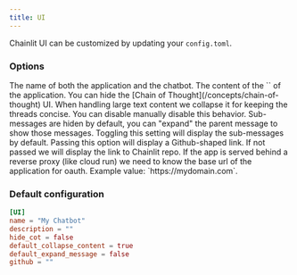 ```yaml
---
title: UI
---
```


Chainlit UI can be customized by updating your `config.toml`.

### Options

<ParamField path="name" type="str" default="My Chatbot">
  The name of both the application and the chatbot.
</ParamField>

<ParamField path="description" type="str" optional>
  The content of the `<meta name="description">` of the application.
</ParamField>

<ParamField path="hide_cot" type="bool" default={false}>
  You can hide the [Chain of Thought](/concepts/chain-of-thought) UI.
</ParamField>

<ParamField path="default_collapse_content" type="bool" default={true}>
  When handling large text content we collapse it for keeping the threads
  concise. You can disable manually disable this behavior.
</ParamField>

<ParamField path="default_expand_message" type="bool" default={false}>
  Sub-messages are hiden by default, you can "expand" the parent message to show
  those messages. Toggling this setting will display the sub-messages by
  default.
</ParamField>

<ParamField path="github" type="str" optional>
  Passing this option will display a Github-shaped link. If not passed we will
  display the link to Chainlit repo.
</ParamField>

<ParamField path="base_url" type="str" optional>
  If the app is served behind a reverse proxy (like cloud run) we need to know
  the base url of the application for oauth. Example value:
  `https://mydomain.com`.
</ParamField>

### Default configuration

```toml
[UI]
name = "My Chatbot"
description = ""
hide_cot = false
default_collapse_content = true
default_expand_message = false
github = ""
```
